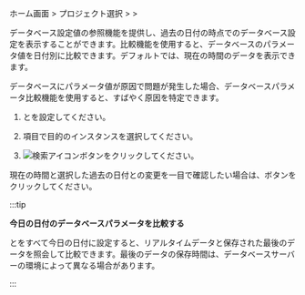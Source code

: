 ホーム画面 > プロジェクト選択 > <Cmdname sid="side_analysis" className="uitext" /> > <Cmdname sid="side_dbParameter" className="uitext" />

データベース設定値の参照機能を提供し、過去の日付の時点でのデータベース設定を表示することができます。比較機能を使用すると、データベースのパラメータ値を日付別に比較できます。デフォルトでは、現在の時間のデータを表示できます。 

データベースにパラメータ値が原因で問題が発生した場合、データベースパラメータ比較機能を使用すると、すばやく原因を特定できます。

<ProdImg img='db-databaseparameter.png' desc='データベースパラメータ'/>

1. <Cmdname sid="reference_date" className="uitext" />と<Cmdname sid="comparison_date" className="uitext" />を設定してください。

2. <Cmdname sid="instance" className="uitext" />項目で目的のインスタンスを選択してください。

3. ![検索アイコン](/img/ico-btn-search.png)ボタンをクリックしてください。 

現在の時間と選択した過去の日付との変更を一目で確認したい場合は、<Cmdname sid="view_changes" className="uitext" />ボタンをクリックしてください。

<ProdImg img='db-databaseparameter-changed.png' desc='データベースパラメータ'/>

<Xclude product="redis,mongodb,oracle-pro">

:::tip

**今日の日付のデータベースパラメータを比較する**

<Xclude product="cubrid"><ProdImg img="db-databaseparameter-compare-today.png" desc="パラメータ" /></Xclude>

<Cmdname sid="reference_date" className="uitext" />と<Cmdname sid="comparison_date" className="uitext" />をすべて今日の日付に設定すると、リアルタイムデータと保存された最後のデータを照会して比較できます。最後のデータの保存時間は、データベースサーバーの環境によって異なる場合があります。

:::

</Xclude>
